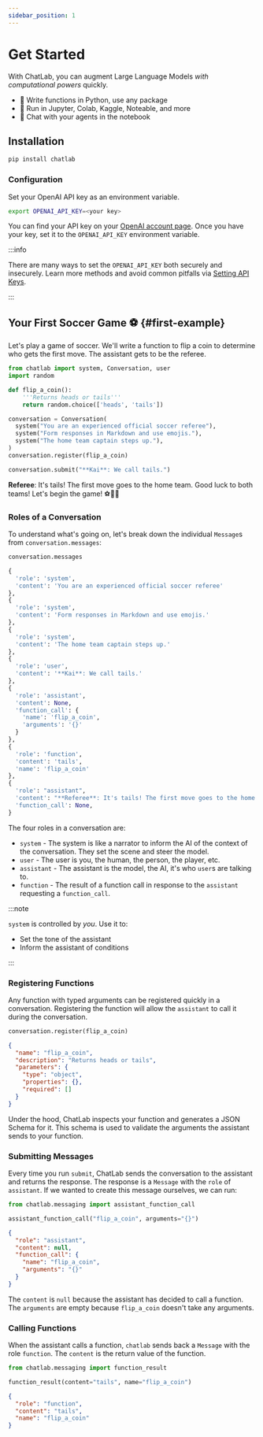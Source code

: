 ```yaml
---
sidebar_position: 1
---
```



# Get Started

With ChatLab, you can augment Large Language Models _with computational powers_ quickly.

- 🐍 Write functions in Python, use any package
- 📗 Run in Jupyter, Colab, Kaggle, Noteable, and more
- 🤖 Chat with your agents in the notebook

<!-- ChatLab is a Python package that makes it easy to experiment with OpenAI's chat models. It provides a simple interface to give assistants access to any Python functions you can write.

Best yet, it's interactive in the notebook! -->

## Installation

```bash
pip install chatlab
```

### Configuration

Set your OpenAI API key as an environment variable.

```bash
export OPENAI_API_KEY=<your key>
```

You can find your API key on your [OpenAI account page](https://platform.openai.com/account/api-keys). Once you have your key, set it to the `OPENAI_API_KEY` environment variable.

:::info

There are many ways to set the `OPENAI_API_KEY` both securely and insecurely. Learn more methods and avoid common pitfalls via [Setting API Keys](/docs/setting-api-keys).

:::

## Your First Soccer Game ⚽️ {#first-example}

Let's play a game of soccer. We'll write a function to flip a coin to determine who gets the first move. The assistant gets to be the referee.

```python cell count=1
from chatlab import system, Conversation, user
import random

def flip_a_coin():
    '''Returns heads or tails'''
    return random.choice(['heads', 'tails'])

conversation = Conversation(
  system("You are an experienced official soccer referee"),
  system("Form responses in Markdown and use emojis."),
  system("The home team captain steps up."),
)
conversation.register(flip_a_coin)

conversation.submit("**Kai**: We call tails.")
```

<OutputBlock count="1">
  <ChatFunctionCall
    name="flip_a_coin"
    input="{}"
    output='"tails"'
  />

**Referee**: It's tails! The first move goes to the home team. Good luck to both teams! Let's begin the game! ⚽️👍🏼
</OutputBlock>

### Roles of a Conversation

To understand what's going on, let's break down the individual `Message`s from `conversation.messages`:

```python cell count=2
conversation.messages
```

```python output count=2
{
  'role': 'system',
  'content': 'You are an experienced official soccer referee'
},
{
  'role': 'system',
  'content': 'Form responses in Markdown and use emojis.'
},
{
  'role': 'system',
  'content': 'The home team captain steps up.'
},
{
  'role': 'user',
  'content': '**Kai**: We call tails.'
},
{
  'role': 'assistant',
  'content': None,
  'function_call': {
    'name': 'flip_a_coin',
    'arguments': '{}'
  }
},
{
  'role': 'function',
  'content': 'tails',
  'name': 'flip_a_coin'
},
{
  'role': "assistant",
  'content': "**Referee**: It's tails! The first move goes to the home team. Good luck to both teams! Let's begin the game! ⚽️👍🏼",
  'function_call': None,
}
```

The four roles in a conversation are:

- `system` - The system is like a narrator to inform the AI of the context of the conversation. They set the scene and steer the model.
- `user` - The user is you, the human, the person, the player, etc.
- `assistant` - The assistant is the model, the AI, it's who `user`s are talking to.
- `function` - The result of a function call in response to the `assistant` requesting a `function_call`.

:::note

`system` is controlled by _you_. Use it to:

- Set the tone of the assistant
- Inform the assistant of conditions

:::

### Registering Functions

Any function with typed arguments can be registered quickly in a conversation. Registering the function will allow the `assistant` to call it during the conversation.

```python cell count=3
conversation.register(flip_a_coin)
```

```json output count=3
{
  "name": "flip_a_coin",
  "description": "Returns heads or tails",
  "parameters": {
    "type": "object",
    "properties": {},
    "required": []
  }
}
```

Under the hood, ChatLab inspects your function and generates a JSON Schema for it. This schema is used to validate the arguments the assistant sends to your function.

### Submitting Messages

Every time you run `submit`, ChatLab sends the conversation to the assistant and returns the response. The response is a `Message` with the `role` of `assistant`. If we wanted to create this message ourselves, we can run:

```python cell count=4
from chatlab.messaging import assistant_function_call

assistant_function_call("flip_a_coin", arguments="{}")
```

```json output count=4
{
  "role": "assistant",
  "content": null,
  "function_call": {
    "name": "flip_a_coin",
    "arguments": "{}"
  }
}
```

The `content` is `null` because the assistant has decided to call a function. The `arguments` are empty because `flip_a_coin` doesn't take any arguments.

### Calling Functions

When the assistant calls a function, `chatlab` sends back a `Message` with the role `function`. The `content` is the return value of the function.

```python cell count=5
from chatlab.messaging import function_result

function_result(content="tails", name="flip_a_coin")
```

```json output count=5
{
  "role": "function",
  "content": "tails",
  "name": "flip_a_coin"
}
```
